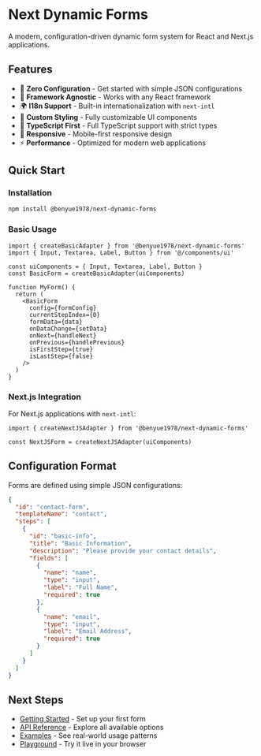 # Next Dynamic Forms

A modern, configuration-driven dynamic form system for React and Next.js applications.

## Features

- 🚀 **Zero Configuration** - Get started with simple JSON configurations
- 🎯 **Framework Agnostic** - Works with any React framework
- 🌍 **I18n Support** - Built-in internationalization with `next-intl`
- 🎨 **Custom Styling** - Fully customizable UI components
- 🔧 **TypeScript First** - Full TypeScript support with strict types
- 📱 **Responsive** - Mobile-first responsive design
- ⚡ **Performance** - Optimized for modern web applications

## Quick Start

### Installation

```bash
npm install @benyue1978/next-dynamic-forms
```

### Basic Usage

```tsx
import { createBasicAdapter } from '@benyue1978/next-dynamic-forms'
import { Input, Textarea, Label, Button } from '@/components/ui'

const uiComponents = { Input, Textarea, Label, Button }
const BasicForm = createBasicAdapter(uiComponents)

function MyForm() {
  return (
    <BasicForm
      config={formConfig}
      currentStepIndex={0}
      formData={data}
      onDataChange={setData}
      onNext={handleNext}
      onPrevious={handlePrevious}
      isFirstStep={true}
      isLastStep={false}
    />
  )
}
```

### Next.js Integration

For Next.js applications with `next-intl`:

```tsx
import { createNextJSAdapter } from '@benyue1978/next-dynamic-forms'

const NextJSForm = createNextJSAdapter(uiComponents)
```

## Configuration Format

Forms are defined using simple JSON configurations:

```json
{
  "id": "contact-form",
  "templateName": "contact",
  "steps": [
    {
      "id": "basic-info",
      "title": "Basic Information",
      "description": "Please provide your contact details",
      "fields": [
        {
          "name": "name",
          "type": "input",
          "label": "Full Name",
          "required": true
        },
        {
          "name": "email",
          "type": "input",
          "label": "Email Address",
          "required": true
        }
      ]
    }
  ]
}
```

## Next Steps

- [Getting Started](/getting-started) - Set up your first form
- [API Reference](/api) - Explore all available options
- [Examples](/examples) - See real-world usage patterns
- [Playground](/playground) - Try it live in your browser